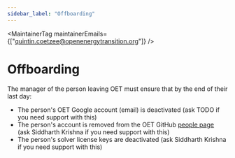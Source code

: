 ```yaml
---
sidebar_label: "Offboarding"
---
```



<MaintainerTag maintainerEmails={["quintin.coetzee@openenergytransition.org"]} />

# Offboarding

<ControlledDocBanner />

The manager of the person leaving OET must ensure that by the end of their last day:
- The person's OET Google account (email) is deactivated (ask TODO if you need support with this)
- The person's account is removed from the OET GitHub [people page](https://github.com/orgs/open-energy-transition/people) (ask Siddharth Krishna if you need support with this)
- The person's solver license keys are deactivated (ask Siddharth Krishna if you need support with this)